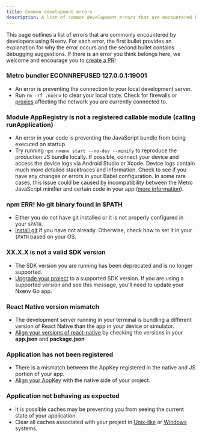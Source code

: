 ```yaml
---
title: Common development errors
description: A list of common development errors that are encountered by developers using Nxenv.
---
```


This page outlines a list of errors that are commonly encountered by developers using Nxenv. For each error, the first bullet provides an explanation for why the error occurs and the second bullet contains debugging suggestions. If there is an error you think belongs here, we welcome and encourage you to [create a PR](https://github.com/nxenv/nxenv/pulls)!

### Metro bundler ECONNREFUSED 127.0.0.1:19001

- An error is preventing the connection to your local development server.
- Run `rm -rf .nxenv` to clear your local state. Check for firewalls or [proxies](/troubleshooting/proxies/) affecting the network you are currently connected to.

### Module AppRegistry is not a registered callable module (calling runApplication)

- An error in your code is preventing the JavaScript bundle from being executed on startup.
- Try running `npx nxenv start --no-dev --minify` to reproduce the production JS bundle locally. If possible, connect your device and access the device logs via Android Studio or Xcode. Device logs contain much more detailed stacktraces and information. Check to see if you have any changes or errors in your Babel configuration. In some rare cases, this issue could be caused by incompatibility between the Metro JavaScript minifier and certain code in your app ([more information](https://forums.nxenv.dev/t/change-minifierconfig-for-minify-uglify/36460/2)).

### npm ERR! No git binary found in \$PATH

- Either you do not have git installed or it is not properly configured in your `$PATH`.
- [Install git](https://git-scm.com/book/en/v2/Getting-Started-Installing-Git) if you have not already. Otherwise, check how to set it in your `$PATH` based on your OS.

### XX.X.X is not a valid SDK version

- The SDK version you are running has been deprecated and is no longer supported.
- [Upgrade your project](/workflow/upgrading-nxenv-sdk-walkthrough) to a supported SDK version. If you are using a supported version and see this message, you'll need to update your Nxenv Go app.

### React Native version mismatch

- The development server running in your terminal is bundling a different version of React Native than the app in your device or simulator.
- [Align your versions of react-native](/troubleshooting/react-native-version-mismatch) by checking the versions in your **app.json** and **package.json**

### Application has not been registered

- There is a mismatch between the AppKey registered in the native and JS portion of your app.
- [Align your AppKey](/troubleshooting/application-has-not-been-registered/) with the native side of your project.

### Application not behaving as expected

- It is possible caches may be preventing you from seeing the current state of your application.
- Clear all caches associated with your project in [Unix-like](/troubleshooting/clear-cache-macos-linux/) or [Windows](/troubleshooting/clear-cache-windows/) systems.
